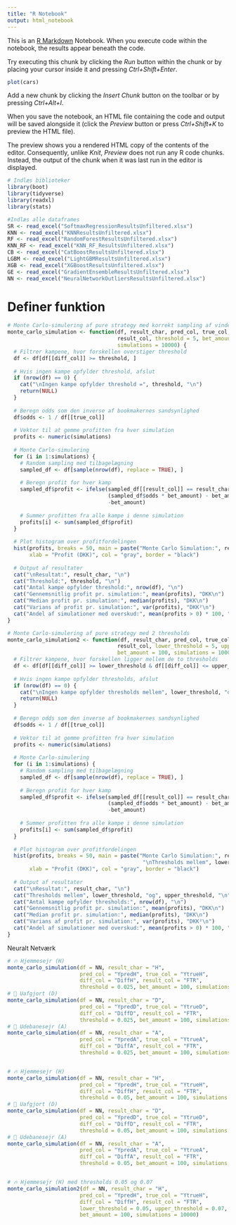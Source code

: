 ```yaml
---
title: "R Notebook"
output: html_notebook
---
```


This is an [R Markdown](http://rmarkdown.rstudio.com) Notebook. When you execute code within the notebook, the results appear beneath the code.

Try executing this chunk by clicking the *Run* button within the chunk or by placing your cursor inside it and pressing *Ctrl+Shift+Enter*.

```r
plot(cars)
```

Add a new chunk by clicking the *Insert Chunk* button on the toolbar or by pressing *Ctrl+Alt+I*.

When you save the notebook, an HTML file containing the code and output will be saved alongside it (click the *Preview* button or press *Ctrl+Shift+K* to preview the HTML file).

The preview shows you a rendered HTML copy of the contents of the editor. Consequently, unlike *Knit*, *Preview* does not run any R code chunks. Instead, the output of the chunk when it was last run in the editor is displayed.

```r
# Indlæs biblioteker
library(boot)
library(tidyverse)
library(readxl)
library(stats)
```

```r
#Indlæs alle dataframes
SR <- read_excel("SoftmaxRegressionResultsUnfiltered.xlsx")
KNN <- read_excel("KNNResultsUnfiltered.xlsx")
RF <- read_excel("RandomForestResultsUnfiltered.xlsx")
KNN_RF <- read_excel("KNN_RF_ResultsUnfiltered.xlsx")
CB <- read_excel("CatBoostResultsUnfiltered.xlsx")
LGBM <- read_excel("LightGBMResultsUnfiltered.xlsx")
XGB <- read_excel("XGBoostResultsUnfiltered.xlsx")
GE <- read_excel("GradientEnsembleResultsUnfiltered.xlsx")
NN <- read_excel("NeuralNetworkOutliersResultsUnfiltered.xlsx")
```

# Definer funktion

```r
# Monte Carlo-simulering af pure strategy med korrekt sampling af vindere og tabere
monte_carlo_simulation <- function(df, result_char, pred_col, true_col, diff_col, 
                                   result_col, threshold = 5, bet_amount = 100, 
                                   simulations = 10000) {
  # Filtrer kampene, hvor forskellen overstiger threshold
  df <- df[df[[diff_col]] >= threshold, ]
  
  # Hvis ingen kampe opfylder threshold, afslut
  if (nrow(df) == 0) {
    cat("\nIngen kampe opfylder threshold =", threshold, "\n")
    return(NULL)
  }
  
  # Beregn odds som den inverse af bookmakernes sandsynlighed
  df$odds <- 1 / df[[true_col]]
  
  # Vektor til at gemme profitten fra hver simulation
  profits <- numeric(simulations)
  
  # Monte Carlo-simulering
  for (i in 1:simulations) {
    # Random sampling med tilbagelægning
    sampled_df <- df[sample(nrow(df), replace = TRUE), ]
    
    # Beregn profit for hver kamp
    sampled_df$profit <- ifelse(sampled_df[[result_col]] == result_char, 
                                (sampled_df$odds * bet_amount) - bet_amount, 
                                -bet_amount)
    
    # Summer profitten fra alle kampe i denne simulation
    profits[i] <- sum(sampled_df$profit)
  }
  
  # Plot histogram over profitfordelingen
  hist(profits, breaks = 50, main = paste("Monte Carlo Simulation:", result_char, "Pure Strategy"),
       xlab = "Profit (DKK)", col = "gray", border = "black")
  
  # Output af resultater
  cat("\nResultat:", result_char, "\n")
  cat("Threshold:", threshold, "\n")
  cat("Antal kampe opfylder threshold:", nrow(df), "\n")
  cat("Gennemsnitlig profit pr. simulation:", mean(profits), "DKK\n")
  cat("Median profit pr. simulation:", median(profits), "DKK\n")
  cat("Varians af profit pr. simulation:", var(profits), "DKK²\n")  
  cat("Andel af simulationer med overskud:", mean(profits > 0) * 100, "%\n")
}

# Monte Carlo-simulering af pure strategy med 2 thresholds
monte_carlo_simulation2 <- function(df, result_char, pred_col, true_col, diff_col, 
                                   result_col, lower_threshold = 5, upper_threshold = 20, 
                                   bet_amount = 100, simulations = 10000) {
  # Filtrer kampene, hvor forskellen ligger mellem de to thresholds
  df <- df[df[[diff_col]] >= lower_threshold & df[[diff_col]] <= upper_threshold, ]
  
  # Hvis ingen kampe opfylder thresholds, afslut
  if (nrow(df) == 0) {
    cat("\nIngen kampe opfylder thresholds mellem", lower_threshold, "og", upper_threshold, "\n")
    return(NULL)
  }
  
  # Beregn odds som den inverse af bookmakernes sandsynlighed
  df$odds <- 1 / df[[true_col]]
  
  # Vektor til at gemme profitten fra hver simulation
  profits <- numeric(simulations)
  
  # Monte Carlo-simulering
  for (i in 1:simulations) {
    # Random sampling med tilbagelægning
    sampled_df <- df[sample(nrow(df), replace = TRUE), ]
    
    # Beregn profit for hver kamp
    sampled_df$profit <- ifelse(sampled_df[[result_col]] == result_char, 
                                (sampled_df$odds * bet_amount) - bet_amount, 
                                -bet_amount)
    
    # Summer profitten fra alle kampe i denne simulation
    profits[i] <- sum(sampled_df$profit)
  }
  
  # Plot histogram over profitfordelingen
  hist(profits, breaks = 50, main = paste("Monte Carlo Simulation:", result_char, 
                                           "\nThresholds mellem", lower_threshold, "og", upper_threshold),
       xlab = "Profit (DKK)", col = "gray", border = "black")
  
  # Output af resultater
  cat("\nResultat:", result_char, "\n")
  cat("Thresholds mellem", lower_threshold, "og", upper_threshold, "\n")
  cat("Antal kampe opfylder thresholds:", nrow(df), "\n")
  cat("Gennemsnitlig profit pr. simulation:", mean(profits), "DKK\n")
  cat("Median profit pr. simulation:", median(profits), "DKK\n")
  cat("Varians af profit pr. simulation:", var(profits), "DKK²\n")  
  cat("Andel af simulationer med overskud:", mean(profits > 0) * 100, "%\n")
}

```

Neuralt Netværk

```r
# 🔥 Hjemmesejr (H)
monte_carlo_simulation(df = NN, result_char = "H", 
                       pred_col = "YpredH", true_col = "YtrueH", 
                       diff_col = "DiffH", result_col = "FTR", 
                       threshold = 0.025, bet_amount = 100, simulations = 10000)
# 🤝 Uafgjort (D)
monte_carlo_simulation(df = NN, result_char = "D", 
                       pred_col = "YpredD", true_col = "YtrueD", 
                       diff_col = "DiffD", result_col = "FTR", 
                       threshold = 0.025, bet_amount = 100, simulations = 10000)
# 🚌 Udebanesejr (A)
monte_carlo_simulation(df = NN, result_char = "A", 
                       pred_col = "YpredA", true_col = "YtrueA", 
                       diff_col = "DiffA", result_col = "FTR", 
                       threshold = 0.025, bet_amount = 100, simulations = 10000)


# 🔥 Hjemmesejr (H)
monte_carlo_simulation(df = NN, result_char = "H", 
                       pred_col = "YpredH", true_col = "YtrueH", 
                       diff_col = "DiffH", result_col = "FTR", 
                       threshold = 0.05, bet_amount = 100, simulations = 10000)
# 🤝 Uafgjort (D)
monte_carlo_simulation(df = NN, result_char = "D", 
                       pred_col = "YpredD", true_col = "YtrueD", 
                       diff_col = "DiffD", result_col = "FTR", 
                       threshold = 0.05, bet_amount = 100, simulations = 10000)
# 🚌 Udebanesejr (A)
monte_carlo_simulation(df = NN, result_char = "A", 
                       pred_col = "YpredA", true_col = "YtrueA", 
                       diff_col = "DiffA", result_col = "FTR", 
                       threshold = 0.05, bet_amount = 100, simulations = 10000)


# 🔥 Hjemmesejr (H) med thresholds 0.05 og 0.07
monte_carlo_simulation2(df = NN, result_char = "H", 
                       pred_col = "YpredH", true_col = "YtrueH", 
                       diff_col = "DiffH", result_col = "FTR", 
                       lower_threshold = 0.05, upper_threshold = 0.07, 
                       bet_amount = 100, simulations = 10000)


```
